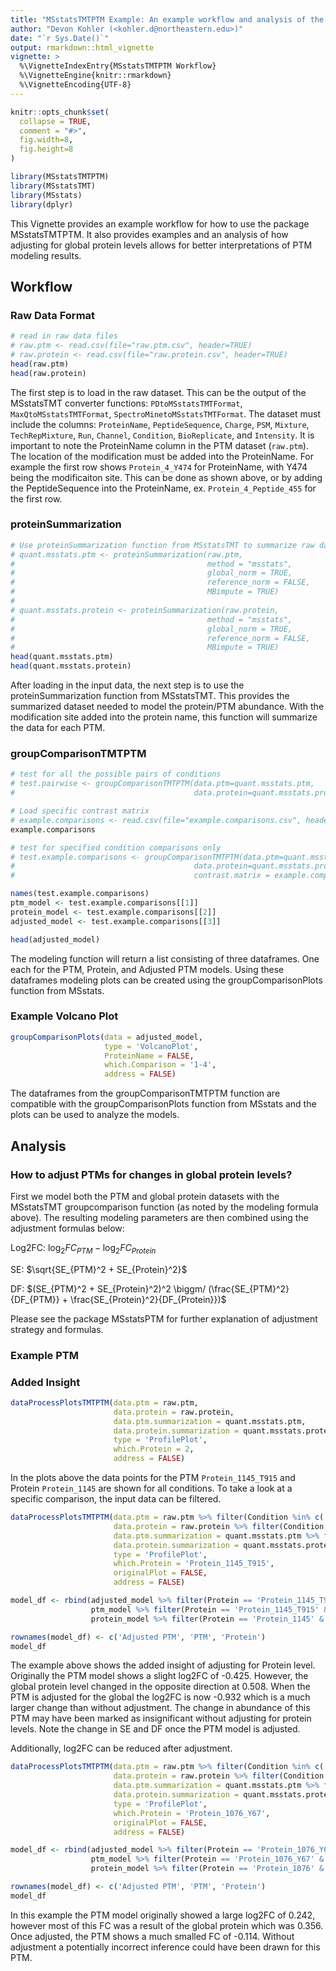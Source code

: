 ```yaml
---
title: "MSstatsTMTPTM Example: An example workflow and analysis of the MSstatsTMTPTM package"
author: "Devon Kohler (<kohler.d@northeastern.edu>)"
date: "`r Sys.Date()`"
output: rmarkdown::html_vignette
vignette: >
  %\VignetteIndexEntry{MSstatsTMTPTM Workflow}
  %\VignetteEngine{knitr::rmarkdown}
  %\VignetteEncoding{UTF-8}
---
```


```r
knitr::opts_chunk$set(
  collapse = TRUE,
  comment = "#>",
  fig.width=8, 
  fig.height=8
)
```

```r
library(MSstatsTMTPTM)
library(MSstatsTMT)
library(MSstats)
library(dplyr)
```

This Vignette provides an example workflow for how to use the package MSstatsTMTPTM. It also provides examples and an analysis of how adjusting for global protein levels allows for better interpretations of PTM modeling results.

## Workflow

### Raw Data Format

```r
# read in raw data files
# raw.ptm <- read.csv(file="raw.ptm.csv", header=TRUE)
# raw.protein <- read.csv(file="raw.protein.csv", header=TRUE)
head(raw.ptm)
head(raw.protein)
```

The first step is to load in the raw dataset. This can be the output of the MSstatsTMT converter functions: `PDtoMSstatsTMTFormat`, `MaxQtoMSstatsTMTFormat`, `SpectroMinetoMSstatsTMTFormat`. The dataset must include the columns: `ProteinName`, `PeptideSequence`, `Charge`, `PSM`, `Mixture`, `TechRepMixture`, `Run`, `Channel`, `Condition`, `BioReplicate`, and `Intensity`. It is important to note the ProteinName column in the PTM dataset (`raw.ptm`). The location of the modification must be added into the ProteinName. For example the first row shows `Protein_4_Y474` for ProteinName, with Y474 being the modificaiton site. This can be done as shown above, or by adding the PeptideSequence into the ProteinName, ex. `Protein_4_Peptide_455` for the first row.


### proteinSummarization

``` r

# Use proteinSummarization function from MSstatsTMT to summarize raw data
# quant.msstats.ptm <- proteinSummarization(raw.ptm,
#                                           method = "msstats",
#                                           global_norm = TRUE,
#                                           reference_norm = FALSE,
#                                           MBimpute = TRUE)
# 
# quant.msstats.protein <- proteinSummarization(raw.protein,
#                                           method = "msstats",
#                                           global_norm = TRUE,
#                                           reference_norm = FALSE,
#                                           MBimpute = TRUE)
head(quant.msstats.ptm)
head(quant.msstats.protein)

```

After loading in the input data, the next step is to use the proteinSummarization function from MSstatsTMT. This provides the summarized dataset needed to model the protein/PTM abundance. With the modification site added into the protein name, this function will summarize the data for each PTM.


### groupComparisonTMTPTM

``` r

# test for all the possible pairs of conditions
# test.pairwise <- groupComparisonTMTPTM(data.ptm=quant.msstats.ptm,
#                                        data.protein=quant.msstats.protein)

# Load specific contrast matrix
# example.comparisons <- read.csv(file="example.comparisons.csv", header=TRUE)
example.comparisons

# test for specified condition comparisons only
# test.example.comparisons <- groupComparisonTMTPTM(data.ptm=quant.msstats.ptm,
#                                        data.protein=quant.msstats.protein,
#                                        contrast.matrix = example.comparisons)

names(test.example.comparisons)
ptm_model <- test.example.comparisons[[1]]
protein_model <- test.example.comparisons[[2]]
adjusted_model <- test.example.comparisons[[3]]

head(adjusted_model)

```

The modeling function will return a list consisting of three dataframes. One each for the PTM, Protein, and Adjusted PTM models. Using these dataframes modeling plots can be created using the groupComparisonPlots function from MSstats.

### Example Volcano Plot

``` r
groupComparisonPlots(data = adjusted_model,
                     type = 'VolcanoPlot',
                     ProteinName = FALSE,
                     which.Comparison = '1-4',
                     address = FALSE)

```

The dataframes from the groupComparisonTMTPTM function are compatible with the groupComparisonPlots function from MSstats and the plots can be used to analyze the models.

## Analysis

### How to adjust PTMs for changes in global protein levels?

First we model both the PTM and global protein datasets with the MSstatsTMT groupcomparison function (as noted by the modeling formula above). The resulting modeling parameters are then combined using the adjustment formulas below:

Log2FC: $\log_2FC_{PTM} - \log_2FC_{Protein}$

SE: $\sqrt{SE_{PTM}^2 + SE_{Protein}^2}$

DF: $(SE_{PTM}^2 + SE_{Protein}^2)^2 \biggm/ (\frac{SE_{PTM}^2}{DF_{PTM}} + \frac{SE_{Protein}^2}{DF_{Protein}})$

Please see the package MSstatsPTM for further explanation of adjustment strategy and formulas.

### Example PTM

### Added Insight

``` r
dataProcessPlotsTMTPTM(data.ptm = raw.ptm,
                       data.protein = raw.protein,
                       data.ptm.summarization = quant.msstats.ptm,
                       data.protein.summarization = quant.msstats.protein,
                       type = 'ProfilePlot',
                       which.Protein = 2,
                       address = FALSE)

```

In the plots above the data points for the PTM `Protein_1145_T915` and Protein `Protein_1145` are shown for all conditions. To take a look at a specific comparison, the input data can be filtered.

``` r
dataProcessPlotsTMTPTM(data.ptm = raw.ptm %>% filter(Condition %in% c('Condition_2', 'Condition_5')),
                       data.protein = raw.protein %>% filter(Condition %in% c('Condition_2', 'Condition_5')),
                       data.ptm.summarization = quant.msstats.ptm %>% filter(Condition %in% c('Condition_2', 'Condition_5')),
                       data.protein.summarization = quant.msstats.protein %>% filter(Condition %in% c('Condition_2', 'Condition_5')),
                       type = 'ProfilePlot',
                       which.Protein = 'Protein_1145_T915',
                       originalPlot = FALSE,
                       address = FALSE)

model_df <- rbind(adjusted_model %>% filter(Protein == 'Protein_1145_T915' & Label == '2-5') %>% select(-Tvalue),
                  ptm_model %>% filter(Protein == 'Protein_1145_T915' & Label == '2-5') %>% select(-issue),
                  protein_model %>% filter(Protein == 'Protein_1145' & Label == '2-5') %>% select(-issue))

rownames(model_df) <- c('Adjusted PTM', 'PTM', 'Protein')
model_df
```

The example above shows the added insight of adjusting for Protein level. Originally the PTM model shows a slight log2FC of -0.425. However, the global protein level changed in the opposite direction at 0.508. When the PTM is adjusted for the global the log2FC is now -0.932 which is a much larger change than without adjustment. The change in abundance of this PTM may have been marked as insignificant without adjusting for protein levels. Note the change in SE and DF once the PTM model is adjusted.

Additionally, log2FC can be reduced after adjustment.

``` r
dataProcessPlotsTMTPTM(data.ptm = raw.ptm %>% filter(Condition %in% c('Condition_2', 'Condition_5')),
                       data.protein = raw.protein %>% filter(Condition %in% c('Condition_2', 'Condition_5')),
                       data.ptm.summarization = quant.msstats.ptm %>% filter(Condition %in% c('Condition_2', 'Condition_5')),
                       data.protein.summarization = quant.msstats.protein %>% filter(Condition %in% c('Condition_2', 'Condition_5')),
                       type = 'ProfilePlot',
                       which.Protein = 'Protein_1076_Y67',
                       originalPlot = FALSE,
                       address = FALSE)

model_df <- rbind(adjusted_model %>% filter(Protein == 'Protein_1076_Y67' & Label == '2-5') %>% select(-Tvalue),
                  ptm_model %>% filter(Protein == 'Protein_1076_Y67' & Label == '2-5') %>% select(-issue),
                  protein_model %>% filter(Protein == 'Protein_1076' & Label == '2-5') %>% select(-issue))

rownames(model_df) <- c('Adjusted PTM', 'PTM', 'Protein')
model_df
```

In this example the PTM model originally showed a large log2FC of 0.242, however most of this FC was a result of the global protein which was 0.356. Once adjusted, the PTM shows a much smalled FC of -0.114. Without adjustment a potentially incorrect inference could have been drawn for this PTM.




